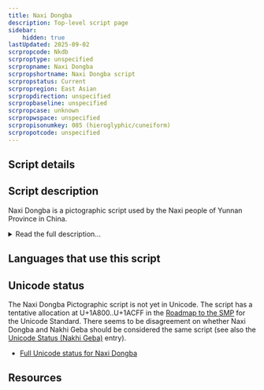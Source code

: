 ```yaml
---
title: Naxi Dongba
description: Top-level script page
sidebar:
    hidden: true
lastUpdated: 2025-09-02
scrpropcode: Nkdb
scrproptype: unspecified
scrpropname: Naxi Dongba
scrpropshortname: Naxi Dongba script
scrpropstatus: Current
scrpropregion: East Asian
scrpropdirection: unspecified
scrpropbaseline: unspecified
scrpropcase: unknown
scrpropwspace: unspecified
scrpropisonumkey: 085 (hieroglyphic/cuneiform)
scrpropotcode: unspecified
---
```



## Script details

<ScriptDetails />

## Script description

Naxi Dongba is a pictographic script used by the Naxi people of Yunnan Province in China.

<details>
<summary>Read the full description...</summary>Its origin is a source of contention: some researchers believe it to have been invented in the 13th century, or possibly as early as the 7th century; others consider it more likely to have been invented as recently as the 18th century.  In the Naxi language, the script is called _²ss ³dgyu, ²lv ³dgyu_ ‘wood record, stone record’, testifying that the script was once carved on stone and wood.  Originally it was used by priests of the Dongba religion to write scriptures, and was passed on down the generations from father to son.  The Dongba religious corpus, comprising some one thousand ceremonies, is contained in Dongba script manuscripts. Today the script is still in use in the Lijiang region, not only to write scriptures but also to keep business records.  It is also used for everyday communication by some members of the Naxi community and has been called “the only living pictograph in the world”.

There are approximately 1200 single symbols in the script; some dictionaries contain as many as 3400 pictographs because they also include compound symbols.  Most symbols are pictograms, though some are used for their phonetic values according to the <a href='/reference/glossary#rebusp'>rebus principle</a>.

The Naxi language cannot be adequately expressed using the Dongba script alone, and it may be supplemented with the [Nakhi Geba](/scrlang/scripts/nkgb) syllabary for clarification. There have been attempts to revive the script, including visits by Dongba priests to local schools in the Lijiang region to teach classes on it.  In the 1980s some books were published in Naxi Dongba script, including textbooks for bilingual education.  However, due to its complexity, it can take up to 15 years to become proficient in the script.
</details>

## Languages that use this script

<WsList script='Nkdb' wsMax='5' />

## Unicode status

The Naxi Dongba Pictographic script is not yet in Unicode. The script has a tentative allocation at U+1A800..U+1ACFF in the [Roadmap to the SMP](http://www.unicode.org/roadmaps/smp/) for the Unicode Standard. There seems to be disagreement on whether Naxi Dongba and Nakhi Geba should be considered the same script (see also the [Unicode Status (Nakhi Geba)](https://scriptsource.org/entry/k8fj7hdpny) entry).

- [Full Unicode status for Naxi Dongba](/scrlang/unicode/nkdb-unicode.md)



## Resources

<ScriptResources detailSummary='seemore' />

